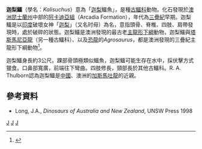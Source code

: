 {{Automatic taxobox
| taxon = Kalisuchus
| authority = Thulborn, 1979
| fossil_range = {{fossil_range|250|230}}
| subdivision_ranks = [[種|種]]
| subdivision=
*'''羅旺迦梨鱷 ''K. rewanensis''''' <br><small>Thulborn, 1979 ([[模式種|模式種]])</small>
}}

'''迦梨鱷'''（學名：''Kalisuchus''）意為「[[迦梨|迦梨]]鱷魚」，是種[[古鱷科|古鱷科]]動物。化石發現於[[澳洲|澳洲]][[昆士蘭州|昆士蘭州]]中部的[[阿卡迪亞組|阿卡迪亞組]]（Arcadia Formation），年代為[[三疊紀|三疊紀]]早期。迦梨鱷是以[[印度|印度]]破壞女神「[[迦梨|迦梨]]」（又名时母）為名，意指頭骨、脊椎、四肢、肩帶發現時，處於破碎的狀態。迦梨鱷是澳洲發現的最古老[[主龍形下綱|主龍形下綱]]動物，迦梨鱷與[[塔斯馬尼亞龍|塔斯馬尼亞龍]]（另一種古鱷科）、以及[[恐龍|恐龍]]的''Agrosaurus''，都是澳洲發現的三疊紀主龍形下綱動物<ref name=TRA79>{{cite journal |last=Thulborn |first=R. A. |year=1979 |title=A proterosuchian thecodont from the Rewan Formation of Queensland |journal=Memoirs of the Queensland Museum |volume=19 |pages=331-355}}</ref>。

迦梨鱷身長約3公尺。踝部骨頭極類似鱷魚，迦梨鱷可能生存在水中，採伏擊方式獵食。口鼻部寬廣，前端往下彎曲。四肢修長，頸部長於其他古鱷科。R. A. Thulborn認為迦梨鱷是[[中國|中國]]、澳洲的[[加斯馬吐龍|加斯馬吐龍]]的近親。

==參考資料==
<div class="references-small">
{{Reflist}}
*Long, J.A., ''Dinosaurs of Australia and New Zealand'', UNSW Press 1998
</div>
{{主龍形下綱|B.}}
{{Taxonbar}}
[[Category:主龍形下綱|J]]
[[Category:三疊紀爬行動物|J]]
[[Category:1979年描述的分类群|J]]
{{Paleo-reptile-stub}}